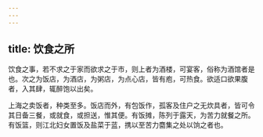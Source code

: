 ```yaml
---
---
---
```

title: 饮食之所
---



饮食之事，若不求之于家而欲求之于市，则上者为酒楼，可宴客，俗称为酒馆者是也。次之为饭店，为酒店，为粥店，为点心店，皆有庖，可热食。欲适口欲果腹者，入其肆，辄醉饱以出矣。

上海之卖饭者，种类至多。饭店而外，有包饭作，孤客及住户之无炊具者，皆可令其日备三餐，或就食，或担送，惟其便。有饭摊，陈列于露天，为苦力就餐之所。有饭篮，则江北妇女置饭及盐菜于蓝，携以至苦力麕集之处以饷之者也。